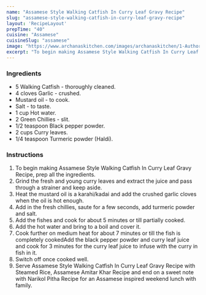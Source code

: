 ---
name: "Assamese Style Walking Catfish In Curry Leaf Gravy Recipe"
slug: "assamese-style-walking-catfish-in-curry-leaf-gravy-recipe"
layout: 'RecipeLayout'
prepTime: "40"
cuisine: "Assamese"
cuisineSlug: "assamese"
image: "https://www.archanaskitchen.com/images/archanaskitchen/1-Author/taanishi-yahoo.com/assamese-style-walking-catfish-in-curry-leaf-gravy-recipe2.jpg"
excerpt: "To begin making Assamese Style Walking Catfish In Curry Leaf Gravy Recipe, prep all the ingredients"
---

### Ingredients

- 5 Walking Catfish - thoroughly cleaned.
- 4 cloves Garlic - crushed.
- Mustard oil - to cook.
- Salt - to taste.
- 1 cup Hot water.
- 2 Green Chillies - slit.
- 1/2 teaspoon Black pepper powder.
- 2 cups Curry leaves.
- 1/4 teaspoon Turmeric powder (Haldi).

### Instructions

1. To begin making Assamese Style Walking Catfish In Curry Leaf Gravy Recipe, prep all the ingredients.
1. Grind the fresh and young curry leaves and extract the juice and pass through a strainer and keep aside.
1. Heat the mustard oil is a karahi/kadai and add the crushed garlic cloves when the oil is hot enough.
1. Add in the fresh chillies, saute for a few seconds, add turmeric powder and salt.
1. Add the fishes and cook for about 5 minutes or till partially cooked.
1. Add the hot water and bring to a boil and cover it.
1. Cook further on medium heat for about 7 minutes or till the fish is completely cookedAdd the black pepper powder and curry leaf juice and cook for 3 minutes for the curry leaf juice to infuse with the curry in fish in it.
1. Switch off once cooked well.
1. Serve Assamese Style Walking Catfish In Curry Leaf Gravy Recipe with Steamed Rice, Assamese Amitar Khar Recipe and end on a sweet note with Narikol Pitha Recipe for an Assamese inspired weekend lunch with family.
